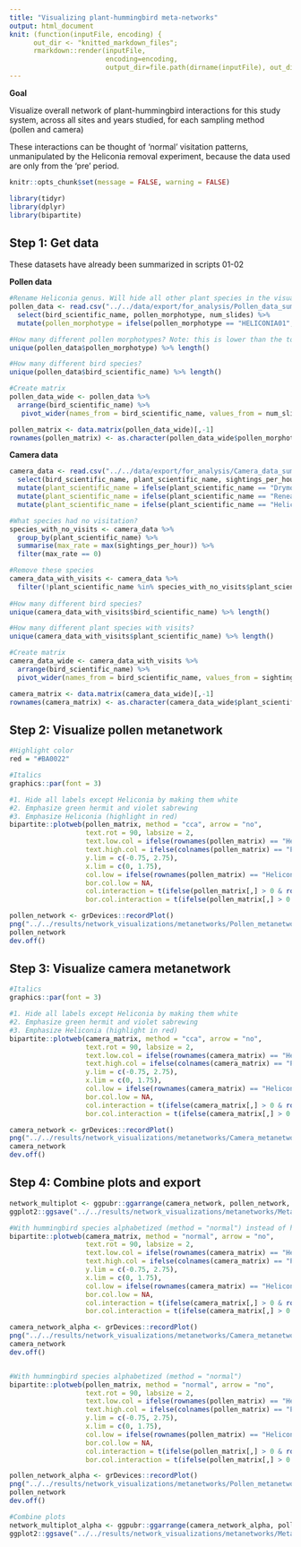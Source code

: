 ```yaml
---
title: "Visualizing plant-hummingbird meta-networks"
output: html_document
knit: (function(inputFile, encoding) {
      out_dir <- "knitted_markdown_files";
      rmarkdown::render(inputFile,
                        encoding=encoding,
                        output_dir=file.path(dirname(inputFile), out_dir))})
---
```


**Goal**

Visualize overall network of plant-hummingbird interactions for this study system, across all sites and years studied, for each sampling method (pollen and camera)

These interactions can be thought of 'normal' visitation patterns, unmanipulated by the Heliconia removal experiment, because the data used are only from the 'pre' period.

```r
knitr::opts_chunk$set(message = FALSE, warning = FALSE)

library(tidyr)
library(dplyr)
library(bipartite)
```

## Step 1: Get data

These datasets have already been summarized in scripts 01-02

**Pollen data**
```r
#Rename Heliconia genus. Will hide all other plant species in the visualization, becaues the morphotype names will not mean much to anyone else
pollen_data <- read.csv("../../data/export/for_analysis/Pollen_data_summarized_for_metanetwork.csv") %>%
  select(bird_scientific_name, pollen_morphotype, num_slides) %>%
  mutate(pollen_morphotype = ifelse(pollen_morphotype == "HELICONIA01", "Heliconia", pollen_morphotype))

#How many different pollen morphotypes? Note: this is lower than the total number detected ever (N = 45), because it excludes some of the data
unique(pollen_data$pollen_morphotype) %>% length()

#How many different bird species?
unique(pollen_data$bird_scientific_name) %>% length()

#Create matrix
pollen_data_wide <- pollen_data %>%
  arrange(bird_scientific_name) %>%
   pivot_wider(names_from = bird_scientific_name, values_from = num_slides, values_fill = list(num_slides = 0))

pollen_matrix <- data.matrix(pollen_data_wide)[,-1]
rownames(pollen_matrix) <- as.character(pollen_data_wide$pollen_morphotype)
```

**Camera data**
```r
camera_data <- read.csv("../../data/export/for_analysis/Camera_data_summarized_for_metanetwork.csv") %>%
  select(bird_scientific_name, plant_scientific_name, sightings_per_hour) %>%
  mutate(plant_scientific_name = ifelse(plant_scientific_name == "Drymonia sp.", "Drymonia", plant_scientific_name)) %>% 
  mutate(plant_scientific_name = ifelse(plant_scientific_name == "Renealmia sp.", "Renealmia", plant_scientific_name)) %>% 
  mutate(plant_scientific_name = ifelse(plant_scientific_name == "Heliconia tortuosa", "Heliconia", plant_scientific_name)) 

#What species had no visitation?
species_with_no_visits <- camera_data %>%
  group_by(plant_scientific_name) %>%
  summarise(max_rate = max(sightings_per_hour)) %>%
  filter(max_rate == 0)

#Remove these species
camera_data_with_visits <- camera_data %>%
  filter(!plant_scientific_name %in% species_with_no_visits$plant_scientific_name)
  
#How many different bird species?
unique(camera_data_with_visits$bird_scientific_name) %>% length()

#How many different plant species with visits?
unique(camera_data_with_visits$plant_scientific_name) %>% length()

#Create matrix
camera_data_wide <- camera_data_with_visits %>%
  arrange(bird_scientific_name) %>%
  pivot_wider(names_from = bird_scientific_name, values_from = sightings_per_hour, values_fill = list(sightings_per_hour = 0))

camera_matrix <- data.matrix(camera_data_wide)[,-1]
rownames(camera_matrix) <- as.character(camera_data_wide$plant_scientific_name)
```

## Step 2: Visualize pollen metanetwork
```r
#Highlight color 
red = "#BA0022"

#Italics
graphics::par(font = 3)

#1. Hide all labels except Heliconia by making them white
#2. Emphasize green hermit and violet sabrewing
#3. Emphasize Heliconia (highlight in red)
bipartite::plotweb(pollen_matrix, method = "cca", arrow = "no",
                   text.rot = 90, labsize = 2,
                   text.low.col = ifelse(rownames(pollen_matrix) == "Heliconia", "black", "white"),
                   text.high.col = ifelse(colnames(pollen_matrix) == "Phaethornis guy" | colnames(pollen_matrix) == "Campylopterus hemileucurus", "black", "grey40"),
                   y.lim = c(-0.75, 2.75),
                   x.lim = c(0, 1.75),
                   col.low = ifelse(rownames(pollen_matrix) == "Heliconia", red, "grey10"),
                   bor.col.low = NA,
                   col.interaction = t(ifelse(pollen_matrix[,] > 0 & rownames(pollen_matrix) == "Heliconia", red, "grey80")),
                   bor.col.interaction = t(ifelse(pollen_matrix[,] > 0 & rownames(pollen_matrix) == "Heliconia", red, "black")))

pollen_network <- grDevices::recordPlot()
png("../../results/network_visualizations/metanetworks/Pollen_metanetwork.png", width = 12, height = 10, res = 600, units = "in", bg = "white")
pollen_network
dev.off()
```

## Step 3: Visualize camera metanetwork
```r
#Italics
graphics::par(font = 3)

#1. Hide all labels except Heliconia by making them white
#2. Emphasize green hermit and violet sabrewing
#3. Emphasize Heliconia (highlight in red)
bipartite::plotweb(camera_matrix, method = "cca", arrow = "no",
                   text.rot = 90, labsize = 2,
                   text.low.col = ifelse(rownames(camera_matrix) == "Heliconia", "black", "white"),
                   text.high.col = ifelse(colnames(camera_matrix) == "Phaethornis guy" | colnames(camera_matrix) == "Campylopterus hemileucurus", "black", "grey40"),
                   y.lim = c(-0.75, 2.75),
                   x.lim = c(0, 1.75),
                   col.low = ifelse(rownames(camera_matrix) == "Heliconia", red, "grey10"),
                   bor.col.low = NA,
                   col.interaction = t(ifelse(camera_matrix[,] > 0 & rownames(camera_matrix) == "Heliconia", red, "grey80")),
                   bor.col.interaction = t(ifelse(camera_matrix[,] > 0 & rownames(camera_matrix) == "Heliconia", red, "black")))

camera_network <- grDevices::recordPlot()
png("../../results/network_visualizations/metanetworks/Camera_metanetwork.png", width = 12, height = 10, res = 600, units = "in", bg = "white")
camera_network
dev.off()
```

## Step 4: Combine plots and export
```r
network_multiplot <- ggpubr::ggarrange(camera_network, pollen_network, ncol = 1, align = "h")
ggplot2::ggsave("../../results/network_visualizations/metanetworks/Metanetworks_multiplot.png", network_multiplot, width = 10, height = 18, dpi = 600, units = "in", bg = "white")
```

```r
#With hummingbird species alphabetized (method = "normal") instead of having fewest crossings. DECIDED THIS WAS TOO CHAOTIC-LOOKING
bipartite::plotweb(camera_matrix, method = "normal", arrow = "no",
                   text.rot = 90, labsize = 2,
                   text.low.col = ifelse(rownames(camera_matrix) == "Heliconia", "black", "white"),
                   text.high.col = ifelse(colnames(camera_matrix) == "Phaethornis guy" | colnames(camera_matrix) == "Campylopterus hemileucurus", "black", "grey40"),
                   y.lim = c(-0.75, 2.75),
                   x.lim = c(0, 1.75),
                   col.low = ifelse(rownames(camera_matrix) == "Heliconia", red, "grey10"),
                   bor.col.low = NA,
                   col.interaction = t(ifelse(camera_matrix[,] > 0 & rownames(camera_matrix) == "Heliconia", red, "grey80")),
                   bor.col.interaction = t(ifelse(camera_matrix[,] > 0 & rownames(camera_matrix) == "Heliconia", red, "black")))

camera_network_alpha <- grDevices::recordPlot()
png("../../results/network_visualizations/metanetworks/Camera_metanetwork_alphabetized.png", width = 12, height = 10, res = 600, units = "in", bg = "white")
camera_network
dev.off()


#With hummingbird species alphabetized (method = "normal")
bipartite::plotweb(pollen_matrix, method = "normal", arrow = "no",
                   text.rot = 90, labsize = 2,
                   text.low.col = ifelse(rownames(pollen_matrix) == "Heliconia", "black", "white"),
                   text.high.col = ifelse(colnames(pollen_matrix) == "Phaethornis guy" | colnames(pollen_matrix) == "Campylopterus hemileucurus", "black", "grey40"),
                   y.lim = c(-0.75, 2.75),
                   x.lim = c(0, 1.75),
                   col.low = ifelse(rownames(pollen_matrix) == "Heliconia", red, "grey10"),
                   bor.col.low = NA,
                   col.interaction = t(ifelse(pollen_matrix[,] > 0 & rownames(pollen_matrix) == "Heliconia", red, "grey80")),
                   bor.col.interaction = t(ifelse(pollen_matrix[,] > 0 & rownames(pollen_matrix) == "Heliconia", red, "black")))

pollen_network_alpha <- grDevices::recordPlot()
png("../../results/network_visualizations/metanetworks/Pollen_metanetwork_alphabetized.png", width = 12, height = 10, res = 600, units = "in", bg = "white")
pollen_network
dev.off()

#Combine plots
network_multiplot_alpha <- ggpubr::ggarrange(camera_network_alpha, pollen_network_alpha, ncol = 1, align = "h")
ggplot2::ggsave("../../results/network_visualizations/metanetworks/Metanetworks_multiplot_alphabetized.png", network_multiplot_alpha, width = 10, height = 18, dpi = 600, units = "in", bg = "white")
```
